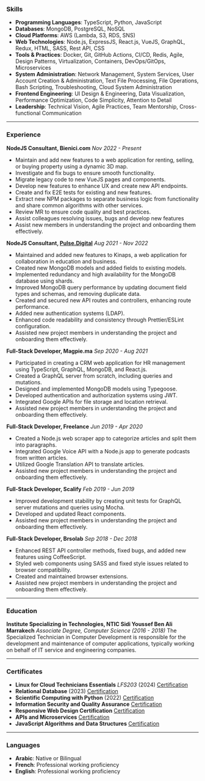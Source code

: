 ### **Skills**

- **Programming Languages**: TypeScript, Python, JavaScript
- **Databases**: MongoDB, PostgreSQL, NoSQL
- **Cloud Platforms**: AWS (Lambda, S3, RDS, SNS)
- **Web Technologies**: Node.js, ExpressJS, React.js, VueJS, GraphQL, Redux, HTML, SASS, Rest API, CSS
- **Tools & Practices**: Docker, Git, GitHub Actions, CI/CD, Redis, Agile, Design Patterns, Virtualization, Containers, DevOps/GitOps, Microservices
- **System Administration**: Network Management, System Services, User Account Creation & Administration, Text File Processing, File Operations, Bash Scripting, Troubleshooting, Cloud System Administration
- **Frontend Engineering**: UI Design & Engineering, Data Visualization, Performance Optimization, Code Simplicity, Attention to Detail
- **Leadership**: Technical Vision, Agile Practices, Team Mentorship, Cross-functional Communication

---

### **Experience**

**NodeJS Consultant, Bienici.com**
*Nov 2022 - Present*
- Maintain and add new features to a web application for renting, selling, or buying property using a dynamic 3D map.
- Investigate and fix bugs to ensure smooth functionality.
- Migrate legacy code to new VueJS pages and components.
- Develop new features to enhance UX and create new API endpoints.
- Create and fix E2E tests for existing and new features.
- Extract new NPM packages to separate business logic from functionality and share common algorithms with other services.
- Review MR to ensure code quality and best practices.
- Assist colleagues resolving issues, bugs and develop new features
- Assist new members in understanding the project and onboarding them effectively.

**NodeJS Consultant, [Pulse.Digital](https://pulse.digital)**
*Aug 2021 - Nov 2022*
- Maintained and added new features to Kinaps, a web application for collaboration in education and business.
- Created new MongoDB models and added fields to existing models.
- Implemented redundancy and high availability for the MongoDB database using shards.
- Improved MongoDB query performance by updating document field types and schemas, and removing duplicate data.
- Created and secured new API routes and controllers, enhancing route performance.
- Added new authentication systems (LDAP).
- Enhanced code readability and consistency through Prettier/ESLint configuration.
- Assisted new project members in understanding the project and onboarding them effectively.

**Full-Stack Developer, Magpie.ma**
*Sep 2020 - Aug 2021*
- Participated in creating a CRM web application for HR management using TypeScript, GraphQL, MongoDB, and React.js.
- Created a GraphQL server from scratch, including queries and mutations.
- Designed and implemented MongoDB models using Typegoose.
- Developed authentication and authorization systems using JWT.
- Integrated Google APIs for file storage and location retrieval.
- Assisted new project members in understanding the project and onboarding them effectively.

**Full-Stack Developer, Freelance**
*Jun 2019 - Apr 2020*
- Created a Node.js web scraper app to categorize articles and split them into paragraphs.
- Integrated Google Voice API with a Node.js app to generate podcasts from written articles.
- Utilized Google Translation API to translate articles.
- Assisted new project members in understanding the project and onboarding them effectively.

**Full-Stack Developer, Scalify**
*Feb 2019 - Jun 2019*
- Improved development stability by creating unit tests for GraphQL server mutations and queries using Mocha.
- Developed and updated React components.
- Assisted new project members in understanding the project and onboarding them effectively.

**Full-Stack Developer, Brsolab**
*Sep 2018 - Dec 2018*
- Enhanced REST API controller methods, fixed bugs, and added new features using CoffeeScript.
- Styled web components using SASS and fixed style issues related to browser compatibility.
- Created and maintained browser extensions.
- Assisted new project members in understanding the project and onboarding them effectively.

---

### **Education**

**Institute Specializing in Technologies, NTIC Sidi Youssef Ben Ali Marrakech**
*Associate Degree, Computer Science (2016 - 2018)*
The Specialized Technician in Computer Development is responsible for the development and maintenance of computer applications, typically working on behalf of IT service and engineering companies.

---

### **Certificates**
- **Linux for Cloud Technicians Essentials**  *LFS203* (2024) [Certification](https://www.credly.com/badges/d3ac3acb-a46f-479c-b58b-423efacac6e6/linked_in_profile)
- **Relational Database** (2023)  [Certification](https://www.freecodecamp.org/certification/abdelrazzaq/relational-database-v8)
- **Scientific Computing with Python** (2022)  [Certification](https://www.freecodecamp.org/certification/abdulrazzaq/scientific-computing-with-python-v7)
- **Information Security and Quality Assurance**  [Certification](https://www.freecodecamp.org/certification/abdulrazzaq/information-security-and-quality-assurance)
- **Responsive Web Design Certification**  [Certification](https://www.freecodecamp.org/certification/abdulrazzaq/responsive-web-design)
- **APIs and Microservices**  [Certification](https://www.freecodecamp.org/certification/abdulrazzaq/apis-and-microservices)
- **JavaScript Algorithms and Data Structures**  [Certification](https://www.freecodecamp.org/certification/abdulrazzaq/javascript-algorithms-and-data-structures)

---

### **Languages**

- **Arabic**: Native or Bilingual
- **French**: Professional working proficiency
- **English**: Professional working proficiency
